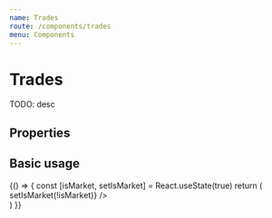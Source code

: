 ```yaml
---
name: Trades
route: /components/trades
menu: Components
---
```




# Trades
TODO: desc

## Properties

<Props of={Trades} />

## Basic usage

<Playground>
  {() => {
  const [isMarket, setIsMarket] = React.useState(true)
  return (<div>
    <ButtonTradesToggle
      authenticated
      isMarket={isMarket}
      toggle={() => setIsMarket(!isMarket)}
    />
    <Trades
      ready={true}
      loading={false}
      pair='tBTCUSD'
      market={{
        1: {
          id: 1,
          mts: 1571247900347,
          amount: -10,
          price: 1,
        },
        2: {
          id: 2,
          mts: 1571247900348,
          amount: 10,
          price: 2,
        },
        3: {
          id: 3,
          mts: 1571247900348,
          amount: 100,
          price: 2,
        },
        4: {
          id: 4,
          mts: 1571278026843,
          amount: -4.09,
          price: 3,
        },
        5: {
          id: 5,
          mts: 1571278027588,
          amount: -7.09,
          price: 4,
        },
        6: {
          id: 6,
          mts: 1571278366852,
          amount: 1,
          price: 5,
        },
        7: {
          id: 7,
          mts: 1571278366852,
          amount: 0.05,
          price: 5,
        },
        8: {
          id: 8,
          mts: 1571278366852,
          amount: 300,
          price: 5,
        },
        9: {
          id: 9,
          mts: 1571247900347,
          amount: -300,
          price: 5,
        },
        10: {
          id: 10,
          mts: 1571247900347,
          amount: 0.001,
          price: 5,
        },
      }}
      user={{
        1: {
          id: 1,
          mts: 1571247900347,
          amount: -10,
          price: 1,
        },
      }}
      showType={isMarket ? 'market' : 'user'}
    />
  </div>)
  }}
</Playground>
